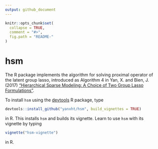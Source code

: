 ```yaml
---
output: github_document
---
```


<!-- README.md is generated from README.Rmd. Please edit that file -->

```r
knitr::opts_chunk$set(
  collapse = TRUE,
  comment = "#>",
  fig.path = "README-"
)
```

# hsm

The R package implements the algorithm for solving proximal operator of the latent group lasso, introduced as Algorithm 4 in Yan, X. and Bien, J. (2017) ["Hierarchical Sparse Modeling: A Choice of Two Group Lasso Formulations"](https://arxiv.org/pdf/1512.01631.pdf).

To install `hsm` using the [devtools](https://cran.r-project.org/web/packages/devtools/index.html) R package, type

```r
devtools::install_github("yanxht/hsm", build_vignettes = TRUE)
```

in R. This installs `hsm` and builds its vignette. Learn to use `hsm` with its vignette by typing

```r
vignette("hsm-vignette")
```

in R.
